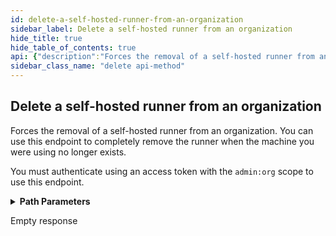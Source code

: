 ```yaml
---
id: delete-a-self-hosted-runner-from-an-organization
sidebar_label: Delete a self-hosted runner from an organization
hide_title: true
hide_table_of_contents: true
api: {"description":"Forces the removal of a self-hosted runner from an organization. You can use this endpoint to completely remove the runner when the machine you were using no longer exists.\n\nYou must authenticate using an access token with the `admin:org` scope to use this endpoint.","externalDocs":{"description":"API method documentation","url":"https://docs.github.com/rest/reference/actions#delete-a-self-hosted-runner-from-an-organization"},"operationId":"actions/delete-self-hosted-runner-from-org","parameters":[{"in":"path","name":"org","required":true,"schema":{"type":"string"}},{"description":"Unique identifier of the self-hosted runner.","in":"path","name":"runner_id","required":true,"schema":{"type":"integer"}}],"responses":{"204":{"description":"Empty response"}},"tags":["actions"],"x-github":{"category":"actions","enabledForGitHubApps":true,"githubCloudOnly":false,"previews":[],"subcategory":"self-hosted-runners"},"method":"delete","path":"/orgs/{org}/actions/runners/{runner_id}","servers":[{"url":"https://api.github.com"}],"info":{"contact":{"name":"Support","url":"https://support.github.com/contact"},"description":"GitHub's v3 REST API.","license":{"name":"MIT","url":"https://spdx.org/licenses/MIT"},"termsOfService":"https://docs.github.com/articles/github-terms-of-service","title":"GitHub v3 REST API","version":"1.1.4","x-apisguru-categories":["collaboration","developer_tools"],"x-logo":{"url":"https://twitter.com/github/profile_image?size=original"},"x-origin":[{"format":"openapi","url":"https://raw.githubusercontent.com/github/rest-api-description/main/descriptions/api.github.com/api.github.com.json","version":"3.0"}],"x-providerName":"github.com"},"postman":{"name":"Delete a self-hosted runner from an organization","description":{"content":"Forces the removal of a self-hosted runner from an organization. You can use this endpoint to completely remove the runner when the machine you were using no longer exists.\n\nYou must authenticate using an access token with the `admin:org` scope to use this endpoint.","type":"text/plain"},"url":{"path":["orgs",":org","actions","runners",":runner_id"],"host":["{{baseUrl}}"],"query":[],"variable":[{"disabled":false,"description":{"content":"(Required) ","type":"text/plain"},"type":"any","value":"","key":"org"},{"disabled":false,"description":{"content":"(Required) Unique identifier of the self-hosted runner.","type":"text/plain"},"type":"any","value":"","key":"runner_id"}]},"method":"DELETE"}}
sidebar_class_name: "delete api-method"
---
```



## Delete a self-hosted runner from an organization



Forces the removal of a self-hosted runner from an organization. You can use this endpoint to completely remove the runner when the machine you were using no longer exists.

You must authenticate using an access token with the `admin:org` scope to use this endpoint.

<details style={{"marginBottom":"1rem"}}><summary style={{}}><strong>Path Parameters</strong></summary><div><ul><ParamsItem className={"paramsItem"} param={{"in":"path","name":"org","required":true,"schema":{"type":"string"}}}></ParamsItem><ParamsItem className={"paramsItem"} param={{"description":"Unique identifier of the self-hosted runner.","in":"path","name":"runner_id","required":true,"schema":{"type":"integer"}}}></ParamsItem></ul></div></details><div><ApiTabs><TabItem label={"204"} value={"204"}><div>

Empty response

</div><div></div></TabItem></ApiTabs></div>
      